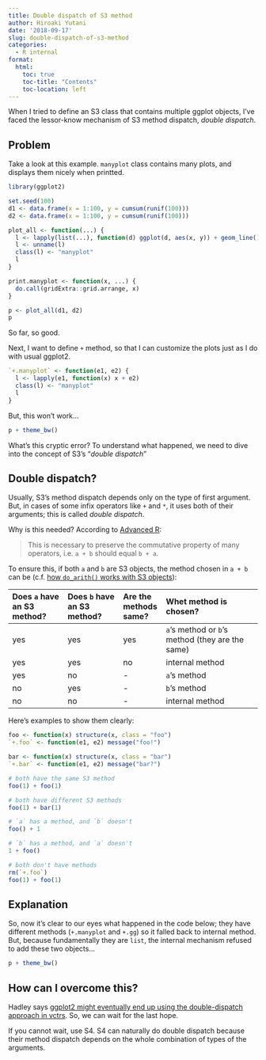 ```yaml
---
title: Double dispatch of S3 method
author: Hiroaki Yutani
date: '2018-09-17'
slug: double-dispatch-of-s3-method
categories:
  - R internal
format:
  html:
    toc: true
    toc-title: "Contents"
    toc-location: left
---
```


When I tried to define an S3 class that contains multiple ggplot objects, I've faced the lessor-know mechanism of S3 method dispatch, *double dispatch*.

## Problem

Take a look at this example. `manyplot` class contains many plots, and displays them nicely when printted.

```r
library(ggplot2)

set.seed(100)
d1 <- data.frame(x = 1:100, y = cumsum(runif(100)))
d2 <- data.frame(x = 1:100, y = cumsum(runif(100)))

plot_all <- function(...) {
  l <- lapply(list(...), function(d) ggplot(d, aes(x, y)) + geom_line())
  l <- unname(l)
  class(l) <- "manyplot"
  l
}

print.manyplot <- function(x, ...) {
  do.call(gridExtra::grid.arrange, x)
}

p <- plot_all(d1, d2)
p
```

So far, so good.

Next, I want to define `+` method, so that I can customize the plots just as I do with usual ggplot2.

```r
`+.manyplot` <- function(e1, e2) {
  l <- lapply(e1, function(x) x + e2)
  class(l) <- "manyplot"
  l
}
```

But, this won't work...

```r
p + theme_bw()
```

What's this cryptic error? To understand what happened, we need to dive into the concept of S3's "*double dispatch*"

## Double dispatch?

Usually, S3's method dispatch depends only on the type of first argument. But, in cases of some infix operators like `+` and `*`, it uses both of their arguments; this is called *double dispatch*.

Why is this needed? According to [Advanced R](https://adv-r.hadley.nz/s3.html#double-dispatch):

> This is necessary to preserve the commutative property of many operators, i.e. `a + b` should equal `b + a`.

To ensure this, if both `a` and `b` are S3 objects, the method chosen in `a + b` can be (c.f. [how `do_arith()` works with S3 objects](https://gist.github.com/yutannihilation/1c227c6d662c991cc2c66ca146de80ea#gistcomment-2708322)):

| Does `a` have an S3 method? | Does `b` have an S3 method? | Are the methods same? | Whet method is chosen?                           |
|:----------------------------|:----------------------------|:----------------------|:-------------------------------------------------|
| yes                         | yes                         | yes                   | `a`'s method or `b`'s method (they are the same) |
| yes                         | yes                         | no                    | internal method                                  |
| yes                         | no                          | \-                    | `a`'s method                                     |
| no                          | yes                         | \-                    | `b`'s method                                     |
| no                          | no                          | \-                    | internal method                                  |

Here's examples to show them clearly:

```r
foo <- function(x) structure(x, class = "foo")
`+.foo` <- function(e1, e2) message("foo!")

bar <- function(x) structure(x, class = "bar")
`+.bar` <- function(e1, e2) message("bar?")

# both have the same S3 method
foo(1) + foo(1)

# both have different S3 methods
foo(1) + bar(1)

# `a` has a method, and `b` doesn't
foo() + 1

# `b` has a method, and `a` doesn't
1 + foo()

# both don't have methods
rm(`+.foo`)
foo(1) + foo(1)
```

## Explanation

So, now it's clear to our eyes what happened in the code below; they have different methods (`+.manyplot` and `+.gg`) so it falled back to internal method. But, because fundamentally they are `list`, the internal mechanism refused to add these two objects...

```r
p + theme_bw()
```

## How can I overcome this?

Hadley says [ggplot2 might eventually end up using the double-dispatch approach in vctrs](https://github.com/hadley/adv-r/issues/1195#issuecomment-421783467). So, we can wait for the last hope.

If you cannot wait, use S4. S4 can naturally do double dispatch because their method dispatch depends on the whole combination of types of the arguments.
